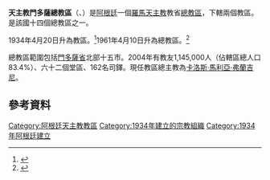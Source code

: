 {{Infobox Roman Catholic diocese
|Roman Catholic Diocese of = 天主教門多薩總教區
|Latin name of diocese = Archidioecesis Mendozensis
|image =
|caption =
|location = [[阿根廷|阿根廷]]
|territory =[[門多薩省|門多薩省]]北部十五市
|population =1,145,000
|rite = 拉丁禮
|patron =
|province =
|established = 1934年
|cathedral = 洛雷托聖母主教座堂
|co-cathedral =
|leadership = [[總主教|總主教]]
|website = [http://www.arquimendoza.org.ar/ 官方網頁]
|教宗=
|metropolitan =[[卡洛斯·馬利亞·弗蘭吉尼|卡洛斯·馬利亞·弗蘭吉尼]]
|ordinary =
|coadjutor bishop =
|auxiliary =
|emeritus=
}}

'''天主教門多薩總教區'''（{{lang-la|Archidioecesis Mendozensis}}、{{lang-es|Arquidiócesis de Mendoza}}）是[[阿根廷|阿根廷]]一個[[羅馬天主教|羅馬天主教]]教省[[總教區|總教區]]，下轄兩個教區。是該國十四個總教區之一。

1934年4月20日升為教區。<ref>{{cite journal|journal=[[宗座公報|宗座公報]]|publisher=梵蒂岡出版社|date=1935年|volume=27|title=''Nobilis Argentinae nationis''|page=257|url=http://www.vatican.va/archive/aas/documents/AAS%2027%20%5B1935%5D%20-%20ocr.pdf|access-date=2013-04-04|archive-date=2018-10-05|archive-url=https://web.archive.org/web/20181005211840/http://www.vatican.va/archive/aas/documents/AAS%2027%20%5B1935%5D%20-%20ocr.pdf|dead-url=no}}</ref>1961年4月10日升為總教區。<ref>{{cite journal|journal=[[宗座公報|宗座公報]]|publisher=梵蒂岡出版社|date=1962年|volume=54|title=''Nobilis Argentina Respublica''|page=75|url=http://www.vatican.va/archive/aas/documents/AAS%2054%20%5B1962%5D%20-%20ocr.pdf|access-date=2013-04-04|archive-date=2010-03-27|archive-url=https://web.archive.org/web/20100327065622/http://www.vatican.va/archive/aas/documents/AAS%2054%20%5B1962%5D%20-%20ocr.pdf|dead-url=no}}</ref>

總教區範圍包括[[門多薩省|門多薩省]]北部十五市。2004年有教友1,145,000人（佔轄區總人口83.4%）、六十二個堂區、162名司鐸。現任教區總主教為[[卡洛斯·馬利亞·弗蘭吉尼|卡洛斯·馬利亞·弗蘭吉尼]]。

==參考資料==
{{reflist}}

{{阿根廷天主教教區}}

{{DEFAULTSORT:Mendoza}}
[[Category:阿根廷天主教教區|Category:阿根廷天主教教區]]
[[Category:1934年建立的宗教組織|Category:1934年建立的宗教組織]]
[[Category:1934年阿根廷建立|Category:1934年阿根廷建立]]